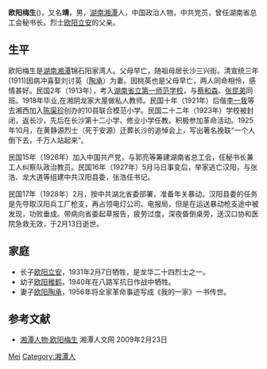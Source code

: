 {{Otheruses|other=名为欧阳靖的其他人物|欧阳靖}}

'''欧阳梅生'''({{bd|1895年||1928年|2月13日}})，又名'''靖'''，男，[[湖南|湖南]][[湘潭|湘潭]]人，中国政治人物，中共党员，曾任湖南省总工会秘书长。烈士[[欧阳立安|欧阳立安]]的父亲。

== 生平 ==
欧阳梅生是[[湖南|湖南]][[湘潭|湘潭]]锦石阳家湾人。父母早亡，随祖母居长沙三兴街。清宣统三年(1911)因病冲喜娶刘讨英（[[欧阳陶承|陶承]]）为妻。因桃英也是父母早亡，两人同命相怜，感情甚好。民国2年（1913年），考入[[湖南省立第一师范学校|湖南省立第一师范学校]]，与[[蔡和森|蔡和森]]、[[张昆弟|张昆弟]]同班。1918年毕业,在湘阴龙家大屋做私人教师。民国十年（1921年）后偕[[李一我|李一我]]等去湘西加入[[陈渠珍|陈渠珍]]创办的10县联合模范小学。民国二十二年（1923年）学校被封闭，返长沙，先后在长沙第十二小学、修业小学任教。积极参加革命活动。1925年10月，在黄静源烈士（死于安源）迁葬长沙的追悼会上，写出著名挽联“一个人倒下去，千万人站起来”。

民国15年（1926年）加入中国共产党，与郭亮等筹建湖南省总工会，任秘书长兼工人纠察队政治教员。民国16年（1927年）5月马日事变后，举家逃亡汉阳，与张浩、龙大道等组建中共汉阳县委，张浩任书记。

民国17年（1928年）2月，按中共湖北省委部署，准备年关暴动。汉阳县委的任务是先夺取汉阳兵工厂枪支，再占领电灯公司、电报局，但是在运送暴动枪支途中被发现，功败垂成。带病向省委起草报告，疲劳过度，深夜昏倒桌旁，送汉口协和医院急救无效，于2月13日逝世。

== 家庭 ==
* 长子[[欧阳立安|欧阳立安]]，1931年2月7日牺牲，是龙华二十四烈士之一。
* 幼子[[欧阳稚鹤|欧阳稚鹤]]，1940年在八路军抗日作战中牺牲。
* 妻子[[欧阳陶承|欧阳陶承]]，1956年将全家革命事迹写成《我的一家》一书传世。

== 参考文献 ==
* [https://web.archive.org/web/20111013225622/http://szb.xiangtan.cn/html/329.shtml 湘潭人物·欧阳梅生]  湘潭人文网 2009年2月23日

{{Authority control}}
{{DEFAULTSORT:Ouyang}}
[[Category:欧阳姓|Mei]]
[[Category:湘潭人|Category:湘潭人]]